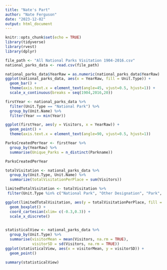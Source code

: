 ```yaml
---
title: "Nate's Part"
author: "Nate Ferguson"
date: "2023-12-02"
output: html_document
---
```


```r
knitr::opts_chunk$set(echo = TRUE)
library(tidyverse)
library(rvest)
library(dplyr)
```

```r
file_path <- "All National Parks Visitation 1904-2016.csv"
national_parks_data <- read.csv(file_path)
```
```r

national_parks_data$YearRaw = as.numeric(national_parks_data$YearRaw)
ggplot(national_parks_data, aes(x = YearRaw, fill = Unit.Type)) +
  geom_bar() +
  theme(axis.text.x = element_text(angle=45, vjust=0.5, hjust=1)) +
  scale_x_continuous(breaks = seq(1904,2016,20))

```
```r
firstYear <- national_parks_data %>%
  filter(Unit.Type == "National Park") %>%
  group_by(Unit.Name) %>%
  filter(Year == min(Year))

ggplot(firstYear, aes(y = Visitors, x = YearRaw)) +
  geom_point() +
  theme(axis.text.x = element_text(angle=90, vjust=0.5, hjust=1))
```
```r
ParksCreatedPerYear <- firstYear %>%
  group_by(YearRaw) %>%
  summarise(Unique_Parks = n_distinct(Parkname))

ParksCreatedPerYear

```

```r
totalVisitation <- national_parks_data %>%
  group_by(Unit.Type, Unit.Name) %>%
  summarize(totalVisitationPerPlace = sum(Visitors))

limitedTotalVisitation <- totalVisitation %>%
 filter(Unit.Type %in% c("National Park", "Other Designation", "Park", "National Lakeshore", "National Monument"))

ggplot(limitedTotalVisitation, aes(y = totalVisitationPerPlace, fill = Unit.Type)) +
  geom_boxplot() +
  coord_cartesian(xlim= c(-0.3,0.3)) +
  scale_x_discrete()
  
```

```r
statisticalView <- national_parks_data %>%
  group_by(Unit.Type) %>%
  summarise(visitorMean = mean(Visitors, na.rm = TRUE),
            visitorSD = sd(Visitors, na.rm = TRUE))
ggplot(statisticalView, aes(x = visitorMean, y = visitorSD)) +
  geom_point()

```
```r

summary(statisticalView)

```
